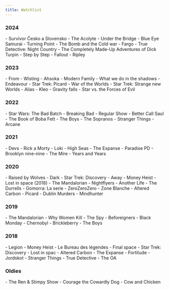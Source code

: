 ```yaml
---
title: Watchlist
---
```



### 2024

<SeriesList>
	- Survivor Česko a Slovensko
	- The Acolyte
	- Under the Bridge
	- Blue Eye Samurai
  - Turning Point - The Bomb and the Cold war
	- Fargo
	- True Detective: Night Country
	- The Completely Made-Up Adventures of Dick Turpin
	- Step by Step
	- Fallout
	- Ripley
</SeriesList>

### 2023

<SeriesList>
	- From
	- Wisting
	- Ahsoka
	- Modern Family
	- What we do in the shadows
	- Endeavour
	- Star Trek: Picard
	- War of the Worlds
	- Star Trek: Strange new Worlds
	- Alias
	- Kleo
	- Gravity falls
	- Star vs. the Forces of Evil
</SeriesList>

### 2022

<SeriesList>
	- Star Wars: The Bad Batch
	- Breaking Bad
	- Regular Show
	- Better Call Saul
	- The Book of Boba Fett
	- The Boys
	- The Sopranos
	- Stranger Things
	- Arcane
</SeriesList>

### 2021

<SeriesList>
	- Devs
	- Rick a Morty
	- Loki
	- High Seas
	- The Expanse
	- Paradise PD
	- Brooklyn nine-nine
	- The Mire
	- Years and Years
</SeriesList>

### 2020

<SeriesList>
	- Raised by Wolves
	- Dark
	- Star Trek: Discovery
	- Away
	- Money Heist
	- Lost in space (2018)
	- The Mandalorian
	- Nightflyers
	- Another Life
	- The Durrells
	- Gomorra: La serie
	- ZeroZeroZero
	- Zone Blanche
	- Altered Carbon
	- Picard
	- Dublin Murders
	- Mindhunter
</SeriesList>

### 2019

<SeriesList>
	- The Mandalorian
	- Why Women Kill
	- The Spy
	- Beforeigners
	- Black Monday
	- Chernobyl
	- Brickleberry
	- The Boys
</SeriesList>

### 2018

<SeriesList>
	- Legion
	- Money Heist
	- Le Bureau des légendes
	- Final space
	- Star Trek: Discovery
	- Lost in spac
	- Altered Carbon
	- The Expanse
	- Fortitude
	- Jordskot
	- Stranger Things
	- True Detective
	- The OA
</SeriesList>

### Oldies

<SeriesList>
	- The Ren & Stimpy Show
	- Courage the Cowardly Dog
	- Cow and Chicken
</SeriesList>
